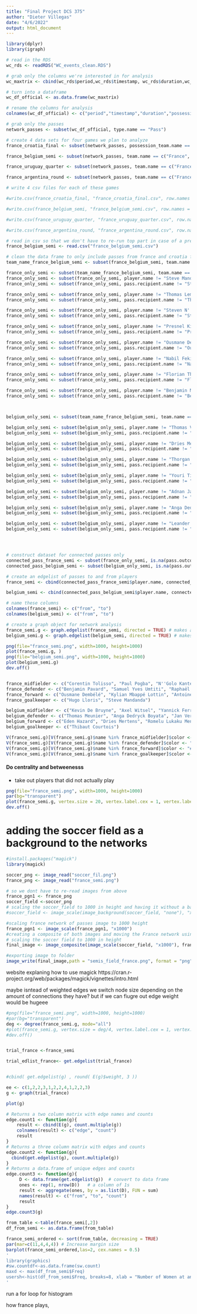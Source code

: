 ```yaml
---
title: "Final Project DCS 375"
author: "Dieter Villegas"
date: "4/6/2022"
output: html_document
---
```



```r
library(dplyr)
library(igraph)
```


```r

# read in the RDS
wc_rds <- readRDS("WC_events_clean.RDS")

# grab only the columns we're interested in for analysis
wc_maxtrix <- cbind(wc_rds$period,wc_rds$timestamp, wc_rds$duration,wc_rds$possession_team.name,wc_rds$type.name,wc_rds$player.name,wc_rds$team.name,wc_rds$pass.length,wc_rds$pass.recipient.name,wc_rds$pass.outcome.name,wc_rds$ball_receipt.outcome.name,wc_rds$match_id,wc_rds$location.x,wc_rds$location.y,wc_rds$pass.end_location.x,wc_rds$pass.end_location.y)

# turn into a dataframe
wc_df_official <- as.data.frame(wc_maxtrix)

# rename the columns for analysis
colnames(wc_df_official) <- c("period","timestamp","duration","possession_team.name","type.name","player.name","team.name","pass.length","pass.recipient.name","pass.outcome.name","ball_receipt.outcome.name","match_id","location.x","location.y","pass.end_location.x","pass.end_location.y")

# grab only the passes
network_passes <- subset(wc_df_official, type.name == "Pass")

# create 4 data sets for four games we plan to analyze
france_croatia_final <- subset(network_passes, possession_team.name == c("France", "Croatia"))

france_belgium_semi <- subset(network_passes, team.name == c("France", "Belgium"))

france_uruguay_quarter <- subset(network_passes, team.name == c("France", "Uruguay"))

france_argentina_round <- subset(network_passes, team.name == c("France", "Argentina"))

# write 4 csv files for each of these games

#write.csv(france_croatia_final, "france_croatia_final.csv", row.names = FALSE)

#write.csv(france_belgium_semi, "france_belgium_semi.csv", row.names = FALSE)

#write.csv(france_uruguay_quarter, "france_uruguay_quarter.csv", row.names = FALSE)

#write.csv(france_argentina_round, "france_argentina_round.csv", row.names = FALSE)

```


```r


# read in csv so that we don't have to re-run top part in case of a premature change to players.
france_belgium_semi <- read.csv("france_belgium_semi.csv")

# clean the data frame to only include passes from france and croatia final
team_name_france_belgium_semi <- subset(france_belgium_semi, team.name == c("France", "Belgium"))

france_only_semi <- subset(team_name_france_belgium_semi, team.name == "France")
france_only_semi <- subset(france_only_semi, player.name != "Steve Mandanda")
france_only_semi <- subset(france_only_semi, pass.recipient.name != "Steve Mandanda")

france_only_semi <- subset(france_only_semi, player.name != "Thomas Lemar")
france_only_semi <- subset(france_only_semi, pass.recipient.name != "Thomas Lemar")

france_only_semi <- subset(france_only_semi, player.name != "Steven N''Kemboanza Mike Christopher Nzonzi")
france_only_semi <- subset(france_only_semi, pass.recipient.name != "Steven N''Kemboanza Mike Christopher Nzonzi")

france_only_semi <- subset(france_only_semi, player.name != "Presnel Kimpembe")
france_only_semi <- subset(france_only_semi, pass.recipient.name != "Presnel Kimpembe")

france_only_semi <- subset(france_only_semi, player.name != "Ousmane Dembélé")
france_only_semi <- subset(france_only_semi, pass.recipient.name != "Ousmane Dembélé")

france_only_semi <- subset(france_only_semi, player.name != "Nabil Fekir")
france_only_semi <- subset(france_only_semi, pass.recipient.name != "Nabil Fekir")

france_only_semi <- subset(france_only_semi, player.name != "Florian Thauvin")
france_only_semi <- subset(france_only_semi, pass.recipient.name != "Florian Thauvin")

france_only_semi <- subset(france_only_semi, player.name != "Benjamin Mendy")
france_only_semi <- subset(france_only_semi, pass.recipient.name != "Benjamin Mendy")



belgium_only_semi <- subset(team_name_france_belgium_semi, team.name == "Belgium")

belgium_only_semi <- subset(belgium_only_semi, player.name != "Thomas Vermaelen")
belgium_only_semi <- subset(belgium_only_semi, pass.recipient.name != "Thomas Vermaelen")

belgium_only_semi <- subset(belgium_only_semi, player.name != "Dries Mertens")
belgium_only_semi <- subset(belgium_only_semi, pass.recipient.name != "Dries Mertens")

belgium_only_semi <- subset(belgium_only_semi, player.name != "Thorgan Hazard")
belgium_only_semi <- subset(belgium_only_semi, pass.recipient.name != "Thorgan Hazard")

belgium_only_semi <- subset(belgium_only_semi, player.name != "Youri Tielemans")
belgium_only_semi <- subset(belgium_only_semi, pass.recipient.name != "Youri Tielemans")

belgium_only_semi <- subset(belgium_only_semi, player.name != "Adnan Januzaj")
belgium_only_semi <- subset(belgium_only_semi, pass.recipient.name != "Adnan Januzaj")

belgium_only_semi <- subset(belgium_only_semi, player.name != "Anga Dedryck Boyata")
belgium_only_semi <- subset(belgium_only_semi, pass.recipient.name != "Anga Dedryck Boyata")

belgium_only_semi <- subset(belgium_only_semi, player.name != "Leander Dendoncker")
belgium_only_semi <- subset(belgium_only_semi, pass.recipient.name != "Leander Dendoncker")




# construct dataset for connected passes only 
connected_pass_france_semi <- subset(france_only_semi, is.na(pass.outcome.name))
connected_pass_belgium_semi <- subset(belgium_only_semi, is.na(pass.outcome.name))

# create an edgelist of passes to and from players
france_semi <- cbind(connected_pass_france_semi$player.name, connected_pass_france_semi$pass.recipient.name)

belgium_semi <- cbind(connected_pass_belgium_semi$player.name, connected_pass_belgium_semi$pass.recipient.name)

# name these columns
colnames(france_semi) <- c("from", "to")
colnames(belgium_semi) <- c("from", "to")

# create a graph object for network analysis
france_semi.g <- graph.edgelist(france_semi, directed = TRUE) # makes a graph object
belgium_semi.g <- graph.edgelist(belgium_semi, directed = TRUE) # makes a graph object

png(file="france_semi.png", width=1000, height=1000)
plot(france_semi.g, )
png(file="belgium_semi.png", width=1000, height=1000)
plot(belgium_semi.g)
dev.off()
```

```r

```


```r

france_midfielder <- c("Corentin Tolisso", "Paul Pogba", "N''Golo Kanté", "Blaise Matuidi", "Steven N''Kemboanza Mike Christopher Nzonzi", "Thomas Lemar", "Florian Thauvin")
france_defender <- c("Benjamin Pavard", "Samuel Yves Umtiti", "Raphaël Varane", "Lucas Hernández Pi", "Presnel Kimpembe", "Djibril Sidibé", "Benjamin Mendy")
france_forward <- c("Ousmane Dembélé", "Kylian Mbappé Lottin", "Antoine Griezmann", "Nabil Fekir", "Olivier Giroud")
france_goalkeeper <- c("Hugo Lloris", "Steve Mandanda")
```

```r

belgium_midfielder <- c("Kevin De Bruyne", "Axel Witsel", "Yannick Ferreira Carrasco", "Mousa Sidi Yaya Dembélé", "Thorgan Hazard", "Nacer Chadli", "Marouane Fellaini-Bakkioui", "Youri Tielemans", "Adnan Januzaj")
belgium_defender <- c("Thomas Meunier", "Anga Dedryck Boyata", "Jan Vertonghen", "Toby Alderweireld", "Leander Dendoncker", "Thomas Vermaelen", "Vincent Kompany")
belgium_forward <- c("Eden Hazard", "Dries Mertens", "Romelu Lukaku Menama", "Michy Batshuayi Tunga")
belgium_goalkeeper <- c("Thibaut Courtois")
```

```r
V(france_semi.g)[V(france_semi.g)$name %in% france_midfielder]$color <- "#440154"
V(france_semi.g)[V(france_semi.g)$name %in% france_defender]$color <- "#31688e"
V(france_semi.g)[V(france_semi.g)$name %in% france_forward]$color <- "#35b779"    
V(france_semi.g)[V(france_semi.g)$name %in% france_goalkeeper]$color <- "#fde725"
```
#### Do centrality and betweenesss 
- take out players that did not actually play 

```r
png(file="france_semi.png", width=1000, height=1000)
par(bg="transparent")
plot(france_semi.g, vertex.size = 20, vertex.label.cex = 1, vertex.label.color = "white")
dev.off()


```

# adding the soccer field as a background to the networks 
```r
#install.packages("magick")
library(magick)
```

```r

soccer_png <- image_read("soccer_fil.png")
france_png <- image_read("france_semi.png")

```


```r
# so we dont have to re-read images from above
france_pgn1 <- france_png
soccer_field <-soccer_png
# scaling the soccer_field to 1000 in height and having it without a background 
#soccer_field <- image_scale(image_background(soccer_field, "none"), "x1000")

#scaling france network of passes image to 1000 height
france_pgn1 <- image_scale(france_pgn1, "x1000")
#creating a composite of both images and moving the France network using offset to the right and down
# scaling the soccer field to 1000 in height 
final_image <- image_composite(image_scale(soccer_field, "x1000"), france_pgn1, offset = "+500+50")

```

```r
#exporting image to folder 
image_write(final_image,path = "semis_field_france.png", format = "png")
```

website explaning how to use magick 
https://cran.r-project.org/web/packages/magick/vignettes/intro.html



maybe isntead of weighted edges we switch node size depending on the amount of connections they have?
but if we can fiugre out edge weight would be hugeee
```r

#png(file="france_semi.png", width=1000, height=1000)
#par(bg="transparent")
deg <- degree(france_semi.g, mode="all")
#plot(france_semi.g, vertex.size = deg/4, vertex.label.cex = 1, vertex.label.color = "white")
#dev.off()



```







```r
trial_france <-france_semi

trial_edlist_france<- get.edgelist(trial_france)


#cbind( get.edgelist(g) , round( E(g)$weight, 3 ))
```

```r

ee <- c(1,2,2,3,1,2,2,4,1,2,2,3)
g <- graph(trial_france)

plot(g)

# Returns a two column matrix with edge names and counts
edge.count1 <- function(g){
    result <- cbind(E(g), count.multiple(g))
    colnames(result) <- c("edge", "count")
    result
}
# Returns a three column matrix with edges and counts
edge.count2 <- function(g){
  cbind(get.edgelist(g), count.multiple(g))
}
# Returns a data.frame of unique edges and counts
edge.count3 <- function(g){
     D <- data.frame(get.edgelist(g))  # convert to data frame
     ones <- rep(1, nrow(D))   # a column of 1s
     result <- aggregate(ones, by = as.list(D), FUN = sum)
     names(result) <- c("from", "to", "count")
     result
}
edge.count3(g)


```

```r
from_table <-table(france_semi[,2])
df_from_semi <- as.data.frame(from_table)

france_semi_ordered <- sort(from_table, decreasing = TRUE)
par(mar=c(11,4,4,4)) # Increase margin size
barplot(france_semi_ordered,las=2, cex.names = 0.5)
'
library(graphics)
#sw.countdf<-as.data.frame(sw.count)
maxd <- max(df_from_semi$Freq)
usersh<-hist(df_from_semi$Freq, breaks=8, xlab = "Number of Women at an event", ylab = "Number of events with the given attendance", main = "Distribution of Attendees per Event")
'

```



run a for loop for histogram 


how france plays, 



 